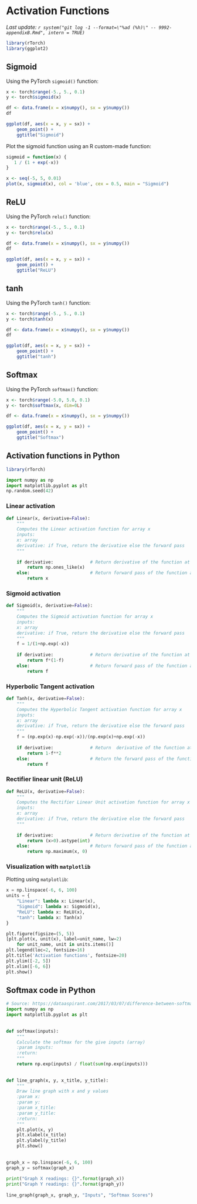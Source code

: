 \cleardoublepage

# Activation Functions {#appendixB}

_Last update: `r system("git log -1 --format=\"%ad (%h)\" -- 9992-appendixB.Rmd", intern = TRUE)`_

```r
library(rTorch)
library(ggplot2)
```

## Sigmoid

Using the PyTorch `sigmoid()` function:

```r
x <- torch$range(-5., 5., 0.1)
y <- torch$sigmoid(x)

df <- data.frame(x = x$numpy(), sx = y$numpy())
df

ggplot(df, aes(x = x, y = sx)) + 
    geom_point() +
    ggtitle("Sigmoid")
```


Plot the sigmoid function using an R custom-made function:

```r
sigmoid = function(x) {
   1 / (1 + exp(-x))
}

x <- seq(-5, 5, 0.01)
plot(x, sigmoid(x), col = 'blue', cex = 0.5, main = "Sigmoid")
```

## ReLU

Using the PyTorch `relu()` function:

```r
x <- torch$range(-5., 5., 0.1)
y <- torch$relu(x)

df <- data.frame(x = x$numpy(), sx = y$numpy())
df

ggplot(df, aes(x = x, y = sx)) + 
    geom_point() +
    ggtitle("ReLU")
```


## tanh

Using the PyTorch `tanh()` function:

```r
x <- torch$range(-5., 5., 0.1)
y <- torch$tanh(x)

df <- data.frame(x = x$numpy(), sx = y$numpy())
df

ggplot(df, aes(x = x, y = sx)) + 
    geom_point() +
    ggtitle("tanh")
```


## Softmax

Using the PyTorch `softmax()` function:

```r
x <- torch$range(-5.0, 5.0, 0.1)
y <- torch$softmax(x, dim=0L)

df <- data.frame(x = x$numpy(), sx = y$numpy())

ggplot(df, aes(x = x, y = sx)) + 
    geom_point() +
    ggtitle("Softmax")

```





## Activation functions in Python

```r
library(rTorch)
```

```python
import numpy as np
import matplotlib.pyplot as plt
np.random.seed(42)
```

### Linear activation {-}

```python
def Linear(x, derivative=False):
    """
    Computes the Linear activation function for array x
    inputs:
    x: array
    derivative: if True, return the derivative else the forward pass
    """
    
    if derivative:              # Return derivative of the function at x
        return np.ones_like(x)
    else:                       # Return forward pass of the function at x
        return x
```

### Sigmoid activation {-}

```python
def Sigmoid(x, derivative=False):
    """
    Computes the Sigmoid activation function for array x
    inputs:
    x: array 
    derivative: if True, return the derivative else the forward pass
    """
    f = 1/(1+np.exp(-x))
    
    if derivative:              # Return derivative of the function at x
        return f*(1-f)
    else:                       # Return forward pass of the function at x
        return f
```


### Hyperbolic Tangent activation {-}

```python
def Tanh(x, derivative=False):
    """
    Computes the Hyperbolic Tangent activation function for array x
    inputs:
    x: array 
    derivative: if True, return the derivative else the forward pass
    """
    f = (np.exp(x)-np.exp(-x))/(np.exp(x)+np.exp(-x))
    
    if derivative:              # Return  derivative of the function at x
        return 1-f**2
    else:                       # Return the forward pass of the function at x
        return f
```


### Rectifier linear unit (ReLU) {-}

```python
def ReLU(x, derivative=False):
    """
    Computes the Rectifier Linear Unit activation function for array x
    inputs:
    x: array
    derivative: if True, return the derivative else the forward pass
    """
    
    if derivative:              # Return derivative of the function at x
        return (x>0).astype(int)
    else:                       # Return forward pass of the function at x
        return np.maximum(x, 0)
```


### Visualization with `matplotlib` {-}
Plotting using `matplotlib`:

```python
x = np.linspace(-6, 6, 100)
units = {
    "Linear": lambda x: Linear(x),
    "Sigmoid": lambda x: Sigmoid(x),
    "ReLU": lambda x: ReLU(x),
    "tanh": lambda x: Tanh(x)
}

plt.figure(figsize=(5, 5))
[plt.plot(x, unit(x), label=unit_name, lw=2) 
    for unit_name, unit in units.items()]
plt.legend(loc=2, fontsize=16)
plt.title('Activation functions', fontsize=20)
plt.ylim([-2, 5])
plt.xlim([-6, 6])
plt.show()

```


## Softmax code in Python

```python
# Source: https://dataaspirant.com/2017/03/07/difference-between-softmax-function-and-sigmoid-function/
import numpy as np
import matplotlib.pyplot as plt
 
 
def softmax(inputs):
    """
    Calculate the softmax for the give inputs (array)
    :param inputs:
    :return:
    """
    return np.exp(inputs) / float(sum(np.exp(inputs)))
 
 
def line_graph(x, y, x_title, y_title):
    """
    Draw line graph with x and y values
    :param x:
    :param y:
    :param x_title:
    :param y_title:
    :return:
    """
    plt.plot(x, y)
    plt.xlabel(x_title)
    plt.ylabel(y_title)
    plt.show()
 
 
graph_x = np.linspace(-6, 6, 100)
graph_y = softmax(graph_x)
 
print("Graph X readings: {}".format(graph_x))
print("Graph Y readings: {}".format(graph_y))
 
line_graph(graph_x, graph_y, "Inputs", "Softmax Scores")
```

